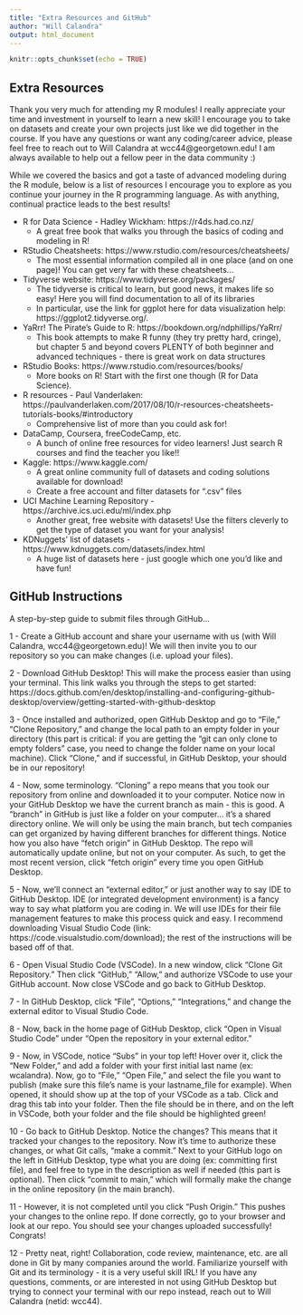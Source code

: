 ---
title: "Extra Resources and GitHub"
author: "Will Calandra"
output: html_document
---

```{r setup, include=FALSE}
knitr::opts_chunk$set(echo = TRUE)
```
## Extra Resources
Thank you very much for attending my R modules! I really appreciate your time and investment in yourself to learn a new skill! I encourage you to take on datasets and create your own projects just like we did together in the course. If you have any questions or want any coding/career advice, please feel free to reach out to Will Calandra at wcc44@georgetown.edu! I am always available to help out a fellow peer in the data community :)


While we covered the basics and got a taste of advanced modeling during the R module, below is a list of resources I encourage you to explore as you continue your journey in the R programming language. As with anything, continual practice leads to the best results!

- R for Data Science - Hadley Wickham: https://r4ds.had.co.nz/
  - A great free book that walks you through the basics of coding and modeling in R!
- RStudio Cheatsheets: https://www.rstudio.com/resources/cheatsheets/
  - The most essential information compiled all in one place (and on one page)! You can get very far with these cheatsheets…
- Tidyverse website: https://www.tidyverse.org/packages/
  - The tidyverse is critical to learn, but good news, it makes life so easy! Here you will find documentation to all of its libraries
  - In particular, use the link for ggplot here for data visualization help: https://ggplot2.tidyverse.org/.
- YaRrr! The Pirate’s Guide to R: https://bookdown.org/ndphillips/YaRrr/
  - This book attempts to make R funny (they try pretty hard, cringe), but chapter 5 and beyond covers PLENTY of both beginner and advanced techniques - there is great work on data structures
- RStudio Books: https://www.rstudio.com/resources/books/
  - More books on R! Start with the first one though (R for Data Science).
- R resources - Paul Vanderlaken: https://paulvanderlaken.com/2017/08/10/r-resources-cheatsheets-tutorials-books/#introductory
  - Comprehensive list of more than you could ask for!
- DataCamp, Coursera, freeCodeCamp, etc.
  - A bunch of online free resources for video learners! Just search R courses and find the teacher you like!!
- Kaggle: https://www.kaggle.com/
  - A great online community full of datasets and coding solutions available for download! 
  - Create a free account and filter datasets for “.csv” files
- UCI Machine Learning Repository - https://archive.ics.uci.edu/ml/index.php
  - Another great, free website with datasets! Use the filters cleverly to get the type of dataset you want for your analysis!
- KDNuggets’ list of datasets - https://www.kdnuggets.com/datasets/index.html
  - A huge list of datasets here - just google which one you’d like and have fun!
  
## GitHub Instructions
A step-by-step guide to submit files through GitHub...

1 - Create a GitHub account and share your username with us (with Will Calandra, wcc44@georgetown.edu)! We will then invite you to our repository so you can make changes (i.e. upload your files).

2 - Download GitHub Desktop! This will make the process easier than using your terminal. This link walks you through the steps to get started: https://docs.github.com/en/desktop/installing-and-configuring-github-desktop/overview/getting-started-with-github-desktop

3 - Once installed and authorized, open GitHub Desktop and go to “File,” “Clone Repository,” and change the local path to an empty folder in your directory (this part is critical: if you are getting the "git can only clone to empty folders" case, you need to change the folder name on your local machine). Click “Clone,” and if successful, in GitHub Desktop, your should be in our repository!

4 - Now, some terminology. “Cloning” a repo means that you took our repository from online and downloaded it to your computer. Notice now in your GitHub Desktop we have the current branch as main - this is good. A “branch” in GitHub is just like a folder on your computer... it’s a shared directory online. We will only be using the main branch, but tech companies can get organized by having different branches for different things. Notice how you also have “fetch origin” in GitHub Desktop. The repo will automatically update online, but not on your computer. As such, to get the most recent version, click “fetch origin” every time you open GitHub Desktop.

5 - Now, we’ll connect an “external editor,” or just another way to say IDE to GitHub Desktop. IDE (or integrated development environment) is a fancy way to say what platform you are coding in. We will use IDEs for their file management features to make this process quick and easy. I recommend downloading Visual Studio Code (link: https://code.visualstudio.com/download); the rest of the instructions will be based off of that.

6 - Open Visual Studio Code (VSCode). In a new window, click “Clone Git Repository.” Then click “GitHub,” “Allow,” and authorize VSCode to use your GitHub account. Now close VSCode and go back to GitHub Desktop.

7 - In GitHub Desktop, click “File”, “Options,” “Integrations,” and change the external editor to Visual Studio Code.

8 - Now, back in the home page of GitHub Desktop, click “Open in Visual Studio Code” under “Open the repository in your external editor.”

9 - Now, in VSCode, notice “Subs” in your top left! Hover over it, click the “New Folder,” and add a folder with your first initial last name (ex: wcalandra). Now, go to “File,” “Open File,” and select the file you want to publish (make sure this file’s name is your lastname_file for example). When opened, it should show up at the top of your VSCode as a tab. Click and drag this tab into your folder. Then the file should be in there, and on the left in VSCode, both your folder and the file should be highlighted green!

10 - Go back to GitHub Desktop. Notice the changes? This means that it tracked your changes to the repository. Now it’s time to authorize these changes, or what Git calls, “make a commit.” Next to your GitHub logo on the left in GitHub Desktop, type what you are doing (ex: committing first file), and feel free to type in the description as well if needed (this part is optional). Then click “commit to main,” which will formally make the change in the online repository (in the main branch).

11 - However, it is not completed until you click “Push Origin.” This pushes your changes to the online repo. If done correctly, go to your browser and look at our repo. You should see your changes uploaded successfully! Congrats!

12 - Pretty neat, right! Collaboration, code review, maintenance, etc. are all done in Git by many companies around the world. Familiarize yourself with Git and its terminology - it is a very useful skill IRL! If you have any questions, comments, or are interested in not using GitHub Desktop but trying to connect your terminal with our repo instead, reach out to Will Calandra (netid: wcc44).